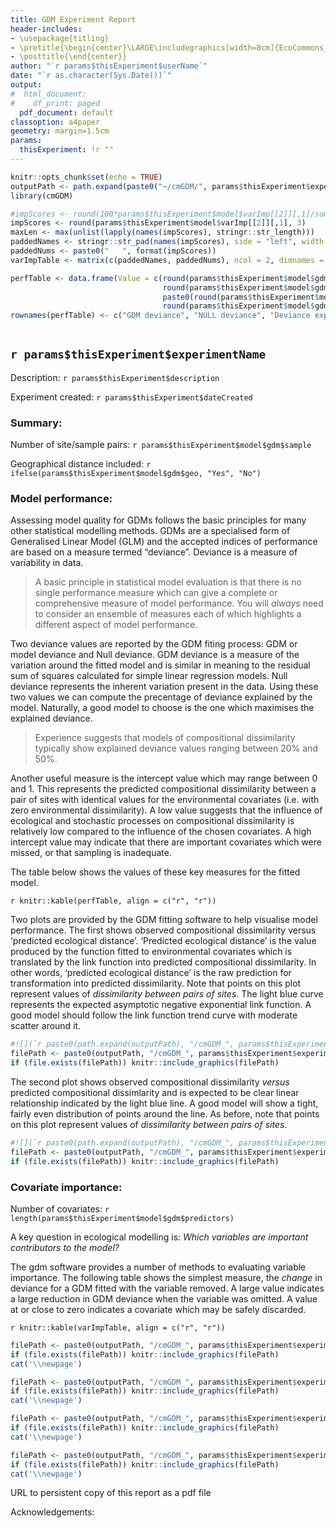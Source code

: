 ```yaml
---
title: GDM Experiment Report
header-includes:
- \usepackage{titling}
- \pretitle{\begin{center}\LARGE\includegraphics[width=8cm]{EcoCommons_logo_1000px.png}\\[\bigskipamount]}
- \posttitle{\end{center}}
author: "`r params$thisExperiment$userName`"
date: "`r as.character(Sys.Date())`"
output:
#  html_document:
#    df_print: paged
  pdf_document: default
classoption: a4paper
geometry: margin=1.5cm
params:
  thisExperiment: !r ""
---
```


```r
knitr::opts_chunk$set(echo = TRUE)
outputPath <- path.expand(paste0("~/cmGDM/", params$thisExperiment$experimentName))
library(cmGDM)
```

<script>
   $(document).ready(function() {
     $head = $('#header');
     $head.prepend('<img src=\"EcoCommons_logo.png\" style=\"float: right;width: 200px;\"/>')
   });
</script>

```r
#impScores <- round(100*params$thisExperiment$model$varImp[[2]][,1]/sum(params$thisExperiment$model$varImp[[2]][, 1]), 2)
impScores <- round(params$thisExperiment$model$varImp[[2]][,1], 3)
maxLen <- max(unlist(lapply(names(impScores), stringr::str_length)))
paddedNames <- stringr::str_pad(names(impScores), side = "left", width = maxLen + 4, pad = " ")
paddedNums <- paste0("   ", format(impScores))
varImpTable <- matrix(c(paddedNames, paddedNums), ncol = 2, dimnames = list(NULL, c("Covariate", "Contribution")))

perfTable <- data.frame(Value = c(round(params$thisExperiment$model$gdm$gdmdeviance, 2),
                                  round(params$thisExperiment$model$gdm$nulldeviance, 2),
                                  paste0(round(params$thisExperiment$model$gdm$explained, 2), "%"),
                                  round(params$thisExperiment$model$gdm$intercept, 3)))
rownames(perfTable) <- c("GDM deviance", "NULL deviance", "Deviance explained", "Intercept")
    
```

## `r params$thisExperiment$experimentName`

Description: `r params$thisExperiment$description`

Experiment created: `r params$thisExperiment$dateCreated`

### Summary:

Number of site/sample pairs: `r params$thisExperiment$model$gdm$sample`

Geographical distance included: `r ifelse(params$thisExperiment$model$gdm$geo, "Yes", "No")`

### Model performance:

Assessing model quality for GDMs follows the basic principles for many other statistical modelling methods. GDMs are a specialised form of Generalised Linear Model (GLM) and the accepted indices of performance are based on a measure termed "deviance". Deviance is a measure of variability in data.

> A basic principle in statistical model evaluation is that there is no single performance measure which can give a complete or comprehensive measure of model performance. You will _always_ need to consider an ensemble of measures each of which highlights a different aspect of model performance.

Two deviance values are reported by the GDM fiting process: GDM or model deviance and Null deviance. GDM deviance is a measure of the variation around the fitted model and is similar in meaning to the residual sum of squares calculated for simple linear regression models. Null deviance represents the inherent variation present in the data. Using these two values we can compute the precentage of deviance explained by the model. Naturally, a good model to choose is the one which maximises the explained deviance.

 > Experience suggests that models of compositional dissimilarity typically show explained deviance values ranging between 20% and 50%.

Another useful measure is the intercept value which may range between 0 and 1. This represents the predicted compositional dissimilarity between a pair of sites with identical values for the environmental covariates (i.e. with zero environmental dissimilarity). A low value suggests that the influence of ecological and stochastic processes on compositional dissimilarity is relatively low compared to the influence of the chosen covariates. A high intercept value may indicate  that there are important covariates which were missed, or that sampling is inadequate.

The table below shows the values of these key measures for the fitted model. 

`r knitr::kable(perfTable, align = c("r", "r")) `

\newpage

Two plots are provided by the GDM fitting software to help visualise model performance. The first shows observed compositional dissimilarity versus 'predicted ecological distance'. 'Predicted ecological distance' is the value produced by the function fitted to environmental covariates which is translated by the link function into predicted compositional dissimilarity. In other words, 'predicted ecological distance' is the raw prediction for transformation into predicted dissimilarity. Note that points on this plot represent values of _dissimilarity between pairs of sites_. The light blue curve represents the expected asymptotic negative exponential link function. A good model should follow the link function trend curve with moderate scatter around it.

```r

#![](`r paste0(path.expand(outputPath), "/cmGDM_", params$thisExperiment$experimentName ,"_GDM_ecological_distance.png")`)
filePath <- paste0(outputPath, "/cmGDM_", params$thisExperiment$experimentName ,"_GDM_ecological_distance.png")
if (file.exists(filePath)) knitr::include_graphics(filePath)
```

\newpage

The second plot shows observed compositional dissimilarity _versus_ predicted compositional dissimlarity and is expected to be clear linear relationship indicated by the light blue line. A good model will show a tight, fairly even distribution of points around the line. As before, note that points on this plot represent values of _dissimilarity between pairs of sites_. 


```r

#![](`r paste0(path.expand(outputPath), "/cmGDM_", params$thisExperiment$experimentName , "_GDM_observed_predicted_dissimilarity.png")`)
filePath <- paste0(outputPath, "/cmGDM_", params$thisExperiment$experimentName , "_GDM_observed_predicted_dissimilarity.png")
if (file.exists(filePath)) knitr::include_graphics(filePath)

```



### Covariate importance:

Number of covariates: `r length(params$thisExperiment$model$gdm$predictors)`
                      
A key question in ecological modelling is: _Which variables are important contributors to the model?_

The gdm software provides a number of methods to evaluating variable importance. The following table shows the simplest measure, the _change_ in deviance for a GDM fitted with the variable removed. A large value indicates a large reduction in GDM deviance when the variable was omitted. A value at or close to zero indicates a covariate which may be safely discarded.

`r knitr::kable(varImpTable, align = c("r", "r")) `

\newpage

```r
filePath <- paste0(outputPath, "/cmGDM_", params$thisExperiment$experimentName ,"_GDM_variable_splines_transformed.png")
if (file.exists(filePath)) knitr::include_graphics(filePath)
cat('\\newpage')
```

```r
filePath <- paste0(outputPath, "/cmGDM_", params$thisExperiment$experimentName ,"_GDM_variable_splines_transformed001.png")
if (file.exists(filePath)) knitr::include_graphics(filePath)
cat('\\newpage')
```

```r
filePath <- paste0(outputPath, "/cmGDM_", params$thisExperiment$experimentName ,"_GDM_variable_splines_transformed002.png")
if (file.exists(filePath)) knitr::include_graphics(filePath)
cat('\\newpage')
```

```r
filePath <- paste0(outputPath, "/cmGDM_", params$thisExperiment$experimentName ,"_GDM_variable_splines_transformed003.png")
if (file.exists(filePath)) knitr::include_graphics(filePath)
cat('\\newpage')
```


URL to persistent copy of this report as a pdf file

Acknowledgements: